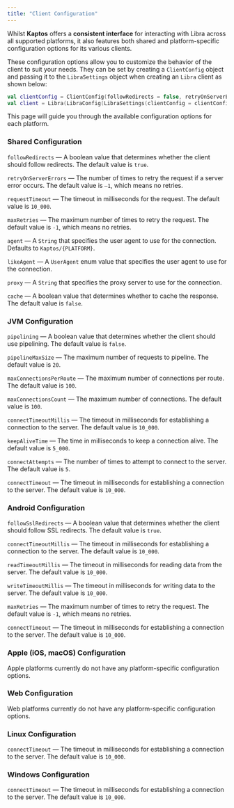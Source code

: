 ```yaml
---
title: "Client Configuration"
---
```


Whilst **Kaptos** offers a **consistent interface** for interacting with Libra
across all supported platforms, it also features both shared and
platform-specific configuration options for its various clients.

These configuration options allow you to customize the behavior of the client to
suit your needs. They can be set by creating a `ClientConfig` object and passing
it to the `LibraSettings` object when creating an `Libra` client as shown below:

```kotlin
val clientConfig = ClientConfig(followRedirects = false, retryOnServerErrors = 3)
val client = Libra(LibraConfig(LibraSettings(clientConfig = clientConfig)))
```

This page will guide you through the available configuration options for
each platform.

### Shared Configuration

`followRedirects` — A boolean value that determines whether the client should
follow redirects. The default value is `true`.

`retryOnServerErrors` — The number of times to retry the request if a server error
occurs. The default value is `—1`, which means no retries.

`requestTimeout` — The timeout in milliseconds for the request. The default value
is `10_000`.

`maxRetries` — The maximum number of times to retry the request. The default value
is `-1`, which means no retries.

`agent` — A `String` that specifies the user agent to use for the connection.
Defaults to `Kaptos/{PLATFORM}`.

`likeAgent` — A `UserAgent` enum value that specifies the user agent to use for the
connection.

`proxy` — A `String` that specifies the proxy server to use for the connection.

`cache` — A boolean value that determines whether to cache the response. The default
value is `false`.

### JVM Configuration

`pipelining` — A boolean value that determines whether the client should use
pipelining. The default value is `false`.

`pipelineMaxSize` — The maximum number of requests to pipeline. The default value
is `20`.

`maxConnectionsPerRoute` — The maximum number of connections per route. The default
value is `100`.

`maxConnectionsCount` — The maximum number of connections. The default value is
`100`.

`connectTimeoutMillis` — The timeout in milliseconds for establishing a connection
to the server. The default value is `10_000`.

`keepAliveTime` — The time in milliseconds to keep a connection alive. The default
value is `5_000`.

`connectAttempts` — The number of times to attempt to connect to the server. The
default value is `5`.

`connectTimeout` — The timeout in milliseconds for establishing a connection to the
server. The default value is `10_000`.

### Android Configuration

`followSslRedirects` — A boolean value that determines whether the client should
follow SSL redirects. The default value is `true`.

`connectTimeoutMillis` — The timeout in milliseconds for establishing a connection
to the server. The default value is `10_000`.

`readTimeoutMillis` — The timeout in milliseconds for reading data from the server.
The default value is `10_000`.

`writeTimeoutMillis` — The timeout in milliseconds for writing data to the server.
The default value is `10_000`.

`maxRetries` — The maximum number of times to retry the request. The default value
is `-1`, which means no retries.

`connectTimeout` — The timeout in milliseconds for establishing a connection to the
server. The default value is `10_000`.

### Apple (iOS, macOS) Configuration

Apple platforms currently do not have any platform-specific configuration options.

### Web Configuration

Web platforms currently do not have any platform-specific configuration options.

### Linux Configuration

`connectTimeout` — The timeout in milliseconds for establishing a connection to the
server. The default value is `10_000`.

### Windows Configuration

`connectTimeout` — The timeout in milliseconds for establishing a connection to the
server. The default value is `10_000`.
